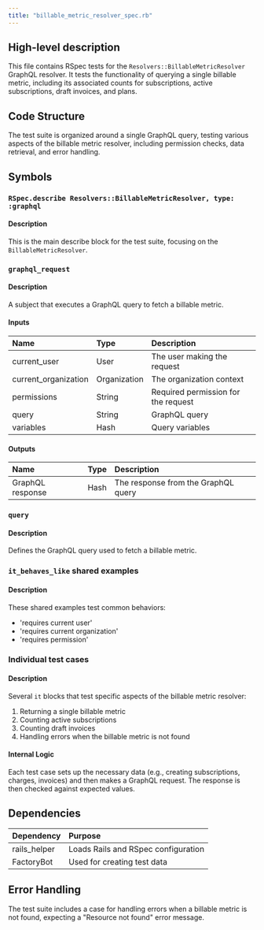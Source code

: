 ```yaml
---
title: "billable_metric_resolver_spec.rb"
---
```


## High-level description
This file contains RSpec tests for the `Resolvers::BillableMetricResolver` GraphQL resolver. It tests the functionality of querying a single billable metric, including its associated counts for subscriptions, active subscriptions, draft invoices, and plans.

## Code Structure
The test suite is organized around a single GraphQL query, testing various aspects of the billable metric resolver, including permission checks, data retrieval, and error handling.

## Symbols

### `RSpec.describe Resolvers::BillableMetricResolver, type: :graphql`
#### Description
This is the main describe block for the test suite, focusing on the `BillableMetricResolver`.

### `graphql_request`
#### Description
A subject that executes a GraphQL query to fetch a billable metric.

#### Inputs
| Name | Type | Description |
|:-----|:-----|:------------|
| current_user | User | The user making the request |
| current_organization | Organization | The organization context |
| permissions | String | Required permission for the request |
| query | String | GraphQL query |
| variables | Hash | Query variables |

#### Outputs
| Name | Type | Description |
|:-----|:-----|:------------|
| GraphQL response | Hash | The response from the GraphQL query |

### `query`
#### Description
Defines the GraphQL query used to fetch a billable metric.

### `it_behaves_like` shared examples
#### Description
These shared examples test common behaviors:
- 'requires current user'
- 'requires current organization'
- 'requires permission'

### Individual test cases
#### Description
Several `it` blocks that test specific aspects of the billable metric resolver:
1. Returning a single billable metric
2. Counting active subscriptions
3. Counting draft invoices
4. Handling errors when the billable metric is not found

#### Internal Logic
Each test case sets up the necessary data (e.g., creating subscriptions, charges, invoices) and then makes a GraphQL request. The response is then checked against expected values.

## Dependencies
| Dependency | Purpose |
|:-----------|:--------|
| rails_helper | Loads Rails and RSpec configuration |
| FactoryBot | Used for creating test data |

## Error Handling
The test suite includes a case for handling errors when a billable metric is not found, expecting a "Resource not found" error message.